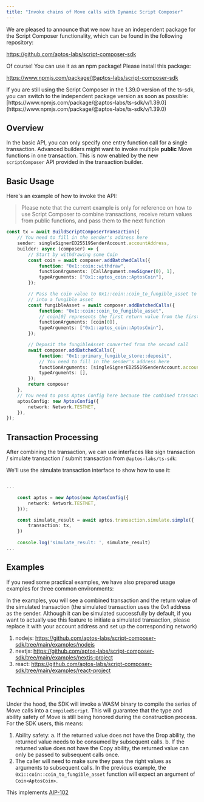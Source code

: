 ```yaml
---
title: "Invoke chains of Move calls with Dynamic Script Composer"
---
```



<Aside type="tip">
  We are pleased to announce that we now have an independent package for the Script Composer functionality, which can be found in the following repository:

  https://github.com/aptos-labs/script-composer-sdk

  Of course! You can use it as an npm package! Please install this package:

  https://www.npmjs.com/package/@aptos-labs/script-composer-sdk
</Aside>

<Aside type="caution">
  If you are still using the Script Composer in the 1.39.0 version of the ts-sdk, you can switch to the independent package version as soon as possible:
  [https://www.npmjs.com/package/@aptos-labs/ts-sdk/v/1.39.0](https://www.npmjs.com/package/@aptos-labs/ts-sdk/v/1.39.0)
</Aside>

## Overview

In the basic API, you can only specify one entry function call for a single transaction. Advanced builders might want to invoke multiple **public** Move functions in one transaction. This is now enabled by the new `scriptComposer` API provided in the transaction builder.

## Basic Usage

Here's an example of how to invoke the API:

> Please note that the current example is only for reference on how to use Script Composer to combine transactions, receive return values from public functions, and pass them to the next function

```typescript filename="example.ts"
const tx = await BuildScriptComposerTransaction({
    // You need to fill in the sender's address here
    sender: singleSignerED25519SenderAccount.accountAddress,
    builder: async (composer) => {
        // Start by withdrawing some Coin
        const coin = await composer.addBatchedCalls({
            function: "0x1::coin::withdraw",
            functionArguments: [CallArgument.newSigner(0), 1],
            typeArguments: ["0x1::aptos_coin::AptosCoin"],
        });

        // Pass the coin value to 0x1::coin::coin_to_fungible_asset to convert the token
        // into a fungible asset
        const fungibleAsset = await composer.addBatchedCalls({
            function: "0x1::coin::coin_to_fungible_asset",
            // coin[0] represents the first return value from the first call you added
            functionArguments: [coin[0]],
            typeArguments: ["0x1::aptos_coin::AptosCoin"],
        });

        // Deposit the fungibleAsset converted from the second call
        await composer.addBatchedCalls({
            function: "0x1::primary_fungible_store::deposit",
            // You need to fill in the sender's address here
            functionArguments: [singleSignerED25519SenderAccount.accountAddress, fungibleAsset[0]],
            typeArguments: [],
        });
        return composer
    },
    // You need to pass Aptos Config here because the combined transaction needs to read on-chain state
    aptosConfig: new AptosConfig({
        network: Network.TESTNET,
    }),
});
```

## Transaction Processing

After combining the transaction, we can use interfaces like sign transaction / simulate transaction / submit transaction from `@aptos-labs/ts-sdk`:

We'll use the simulate transaction interface to show how to use it:

```typescript filename="example.ts"

...

    const aptos = new Aptos(new AptosConfig({
        network: Network.TESTNET,
    }));

    const simulate_result = await aptos.transaction.simulate.simple({
        transaction: tx,
    })
    
    console.log('simulate_result: ', simulate_result)
...

```

## Examples

If you need some practical examples, we have also prepared usage examples for three common environments:

In the examples, you will see a combined transaction and the return value of the simulated transaction (the simulated transaction uses the 0x1 address as the sender. Although it can be simulated successfully by default,
if you want to actually use this feature to initiate a simulated transaction, please replace it with your account address and set up the corresponding network)

1. nodejs: https://github.com/aptos-labs/script-composer-sdk/tree/main/examples/nodejs
2. nextjs: https://github.com/aptos-labs/script-composer-sdk/tree/main/examples/nextjs-project
3. react: https://github.com/aptos-labs/script-composer-sdk/tree/main/examples/react-project

## Technical Principles

Under the hood, the SDK will invoke a WASM binary to compile the series of Move calls into a `CompiledScript`. This will guarantee that the type and ability safety of Move is still being honored during the construction process. For the SDK users, this means:

1. Ability safety:
   a. If the returned value does not have the Drop ability, the returned value needs to be consumed by subsequent calls.
   b. If the returned value does not have the Copy ability, the returned value can only be passed to subsequent calls once.
2. The caller will need to make sure they pass the right values as arguments to subsequent calls. In the previous example, the `0x1::coin::coin_to_fungible_asset` function will expect an argument of `Coin<AptosCoin>`.

This implements [AIP-102](https://github.com/aptos-foundation/AIPs/blob/main/aips/aip-102.md)
